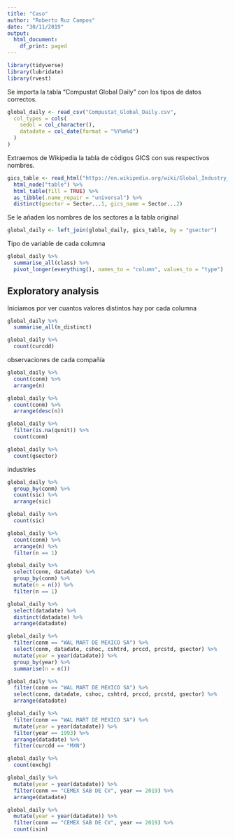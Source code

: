 ```yaml
---
title: "Caso"
author: "Roberto Ruz Campos"
date: "30/11/2019"
output:
  html_document:
    df_print: paged
---
```


```r
library(tidyverse)
library(lubridate)
library(rvest)
```

Se importa la tabla "Compustat Global Daily" con los tipos de datos correctos.
```r
global_daily <- read_csv("Compustat_Global_Daily.csv",
  col_types = cols(
    sedol = col_character(), 
    datadate = col_date(format = "%Y%m%d") 
  )
)
```

Extraemos de Wikipedia la tabla de códigos GICS con sus respectivos nombres.

```r
gics_table <- read_html("https://en.wikipedia.org/wiki/Global_Industry_Classification_Standard") %>%
  html_node("table") %>%
  html_table(fill = TRUE) %>%
  as_tibble(.name_repair = "universal") %>%
  distinct(gsector = Sector...1, gics_name = Sector...2)
```

Se le añaden los nombres de los sectores a la tabla original
```r
global_daily <- left_join(global_daily, gics_table, by = "gsector")
```

Tipo de variable de cada columna
```r
global_daily %>%
  summarise_all(class) %>%
  pivot_longer(everything(), names_to = "column", values_to = "type")
```


## Exploratory analysis

Iniciamos por ver cuantos valores distintos hay por cada columna
```r
global_daily %>% 
  summarise_all(n_distinct)
```


```r
global_daily %>% 
  count(curcdd) 
```
observaciones de cada compañía
```r
global_daily %>% 
  count(conm) %>% 
  arrange(n)

global_daily %>% 
  count(conm) %>% 
  arrange(desc(n))
```




```r
global_daily %>% 
  filter(is.na(qunit)) %>% 
  count(conm)
```


```r
global_daily %>% 
  count(gsector)
```
industries
```r
global_daily %>%
  group_by(conm) %>% 
  count(sic) %>% 
  arrange(sic)

global_daily %>% 
  count(sic)
```




```r
global_daily %>% 
  count(conm) %>% 
  arrange(n) %>% 
  filter(n == 1)

global_daily %>% 
  select(conm, datadate) %>% 
  group_by(conm) %>%
  mutate(n = n()) %>% 
  filter(n == 1)
```

```r
global_daily %>% 
  select(datadate) %>%
  distinct(datadate) %>% 
  arrange(datadate)
```
```r
global_daily %>% 
  filter(conm == "WAL MART DE MEXICO SA") %>% 
  select(conm, datadate, cshoc, cshtrd, prccd, prcstd, gsector) %>% 
  mutate(year = year(datadate)) %>% 
  group_by(year) %>% 
  summarise(n = n())

global_daily %>% 
  filter(conm == "WAL MART DE MEXICO SA") %>% 
  select(conm, datadate, cshoc, cshtrd, prccd, prcstd, gsector) %>% 
  arrange(datadate)

global_daily %>% 
  filter(conm == "WAL MART DE MEXICO SA") %>%  
  mutate(year = year(datadate)) %>% 
  filter(year == 1993) %>% 
  arrange(datadate) %>% 
  filter(curcdd == "MXN") 
```
```r
global_daily %>% 
  count(exchg)
```

```r
global_daily %>% 
  mutate(year = year(datadate)) %>% 
  filter(conm == "CEMEX SAB DE CV", year == 2019) %>% 
  arrange(datadate)

global_daily %>% 
  mutate(year = year(datadate)) %>% 
  filter(conm == "CEMEX SAB DE CV", year == 2019) %>% 
  count(isin)

```




